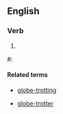 ==English==

===Verb===
{{Globe-trot}}

# {{{1|To Globe-trot  

 1 Travel all over the world for pleasure and sightseeing  
  
}}}

#:''{{{2|<!-- example sentence--> Luminous French actress Eva Green melts the screen as the Eve-figure in Bond mythology, who rides shotgun for 007's first '''globe-trot''', beginning in the toy soldier kingdom of Montenegro and going all the way to an oceanside Bahamas vista, and further.}}}''

====Related terms====
*[[globe-trotting]]

*[[globe-trotter]]